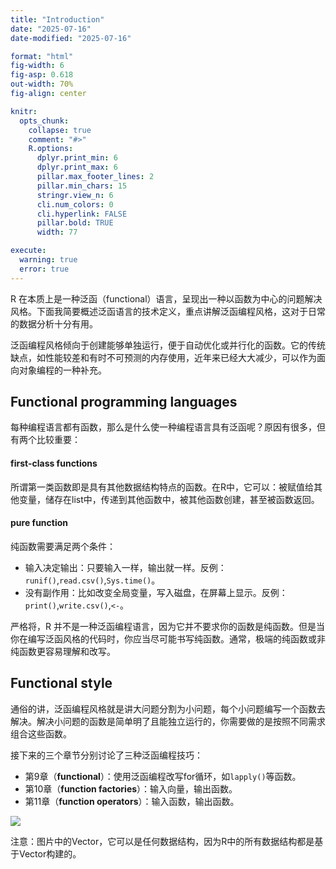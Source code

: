 ```yaml
---
title: "Introduction"
date: "2025-07-16"
date-modified: "2025-07-16"

format: "html"
fig-width: 6
fig-asp: 0.618
out-width: 70%
fig-align: center

knitr:
  opts_chunk:
    collapse: true
    comment: "#>"
    R.options:
      dplyr.print_min: 6
      dplyr.print_max: 6
      pillar.max_footer_lines: 2
      pillar.min_chars: 15
      stringr.view_n: 6
      cli.num_colors: 0
      cli.hyperlink: FALSE
      pillar.bold: TRUE
      width: 77

execute:
  warning: true
  error: true
---
```


R 在本质上是一种泛函（functional）语言，呈现出一种以函数为中心的问题解决风格。下面我简要概述泛函语言的技术定义，重点讲解泛函编程风格，这对于日常的数据分析十分有用。

泛函编程风格倾向于创建能够单独运行，便于自动优化或并行化的函数。它的传统缺点，如性能较差和有时不可预测的内存使用，近年来已经大大减少，可以作为面向对象编程的一种补充。

## Functional programming languages

每种编程语言都有函数，那么是什么使一种编程语言具有泛函呢？原因有很多，但有两个比较重要：

#### **first-class functions**

所谓第一类函数即是具有其他数据结构特点的函数。在R中，它可以：被赋值给其他变量，储存在list中，传递到其他函数中，被其他函数创建，甚至被函数返回。

#### **pure function**

纯函数需要满足两个条件：

-   输入决定输出：只要输入一样，输出就一样。反例：`runif()`,`read.csv()`,`Sys.time()`。
-   没有副作用：比如改变全局变量，写入磁盘，在屏幕上显示。反例：`print()`,`write.csv()`,`<-`。

严格将，R 并不是一种泛函编程语言，因为它并不要求你的函数是纯函数。但是当你在编写泛函风格的代码时，你应当尽可能书写纯函数。通常，极端的纯函数或非纯函数更容易理解和改写。

## Functional style

通俗的讲，泛函编程风格就是讲大问题分割为小问题，每个小问题编写一个函数去解决。解决小问题的函数是简单明了且能独立运行的，你需要做的是按照不同需求组合这些函数。

接下来的三个章节分别讨论了三种泛函编程技巧：

-   第9章（**functional**）：使用泛函编程改写for循环，如`lapply()`等函数。
-   第10章（**function factories**）：输入向量，输出函数。
-   第11章（**function operators**）：输入函数，输出函数。

![](images/fp.png)

::: {.callout-tip}
注意：图片中的Vector，它可以是任何数据结构，因为R中的所有数据结构都是基于Vector构建的。
:::
